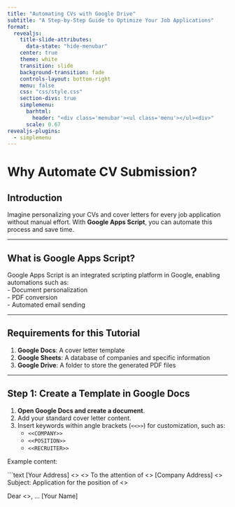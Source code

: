 ```yaml
---
title: "Automating CVs with Google Drive"
subtitle: "A Step-by-Step Guide to Optimize Your Job Applications"
format:
  revealjs:
    title-slide-attributes:
      data-state: "hide-menubar"
    center: true
    theme: white
    transition: slide
    background-transition: fade
    controls-layout: bottom-right
    menu: false
    css: "css/style.css"
    section-divs: true
    simplemenu:
      barhtml:
        header: "<div class='menubar'><ul class='menu'></ul><div>"
      scale: 0.67
revealjs-plugins:
  - simplemenu
---
```


# Why Automate CV Submission? {data-stack-name="AutomatingCV"}

## Introduction  
Imagine personalizing your CVs and cover letters for every job application without manual effort. With **Google Apps Script**, you can automate this process and save time.

---

## What is Google Apps Script?  
Google Apps Script is an integrated scripting platform in Google, enabling automations such as:  
- Document personalization  
- PDF conversion  
- Automated email sending  

---

## Requirements for this Tutorial  
1. **Google Docs**: A cover letter template  
2. **Google Sheets**: A database of companies and specific information  
3. **Google Drive**: A folder to store the generated PDF files  

---

## Step 1: Create a Template in Google Docs  

1. **Open Google Docs and create a document**.  
2. Add your standard cover letter content.  
3. Insert keywords within angle brackets (`<<>>`) for customization, such as:  
   - `<<COMPANY>>`  
   - `<<POSITION>>`  
   - `<<RECRUITER>>`  

Example content:  

```text
[Your Address]
<<LOCATION>>
<<DATE>>
To the attention of <<RECRUITER>>
[Company Address]
<<COMPANY>>
Subject: Application for the position of <<POSITION>>

Dear <<RECRUITER>>,
...
[Your Name]
